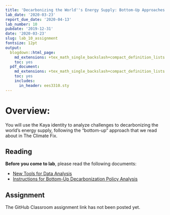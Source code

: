 ```yaml
---
title: 'Decarbonizing the World''s Energy Supply: Bottom-Up Approaches'
lab_date: '2020-03-23'
report_due_date: '2020-04-13'
lab_number: 10
pubdate: '2019-12-31'
date: '2020-03-23'
slug: lab_10_assignment
fontsize: 12pt
output:
  blogdown::html_page:
    md_extensions: +tex_math_single_backslash+compact_definition_lists
    toc: yes
  pdf_document:
    md_extensions: +tex_math_single_backslash+compact_definition_lists
    toc: yes
    includes:
      in_header: ees3310.sty
---
```

# Overview:

You will use the Kaya identity to analyze challenges to decarbonizing the 
world's energy supply, following the "bottom-up" approach that we read about 
in The Climate Fix.

## Reading

**Before you come to lab**, please read the following documents:

* [New Tools for Data Analysis](/lab_docs/lab_10_new_tools){target="_blank"}
* [Instructions for Bottom-Up Decarbonization Policy Analysis](/lab_docs/lab_10_instructions){target="_blank"}

## Assignment

The GitHub Classroom assignment link has not been posted yet.
